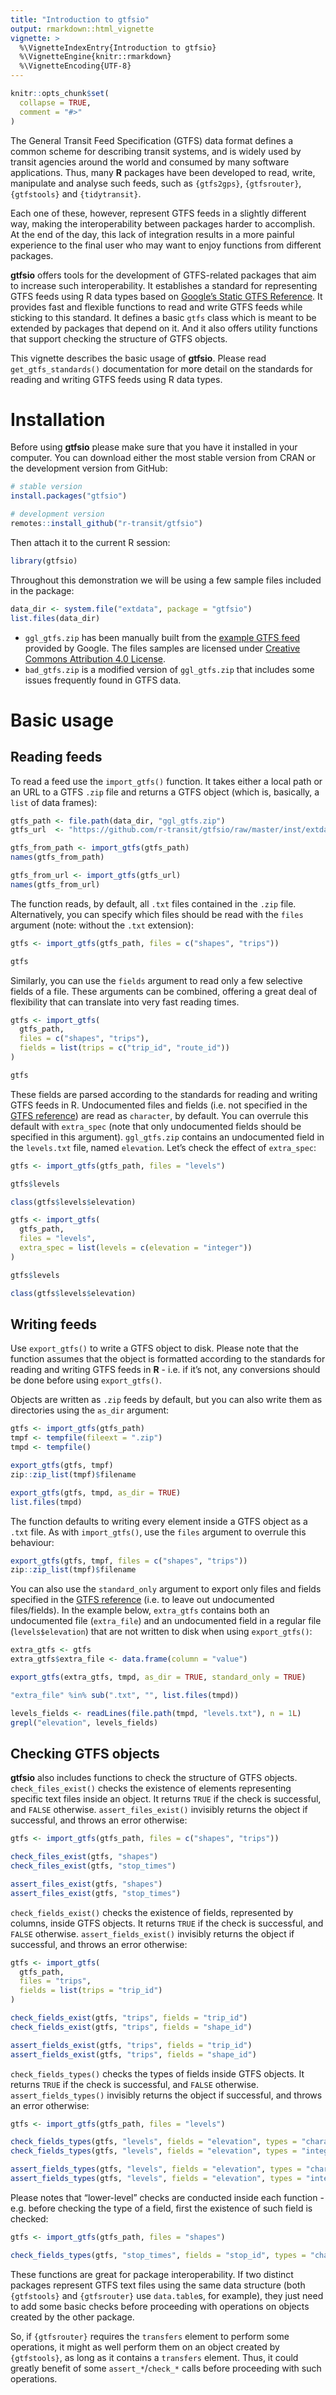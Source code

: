 ```yaml
---
title: "Introduction to gtfsio"
output: rmarkdown::html_vignette
vignette: >
  %\VignetteIndexEntry{Introduction to gtfsio}
  %\VignetteEngine{knitr::rmarkdown}
  %\VignetteEncoding{UTF-8}
---
```


```r
knitr::opts_chunk$set(
  collapse = TRUE,
  comment = "#>"
)
```

The General Transit Feed Specification (GTFS) data format defines a common scheme for describing transit systems, and is widely used by transit agencies around the world and consumed by many software applications. Thus, many **R** packages have been developed to read, write, manipulate and analyse such feeds, such as `{gtfs2gps}`, `{gtfsrouter}`, `{gtfstools}` and `{tidytransit}`.

Each one of these, however, represent GTFS feeds in a slightly different way, making the interoperability between packages harder to accomplish. At the end of the day, this lack of integration results in a more painful experience to the final user who may want to enjoy functions from different packages.

**gtfsio** offers tools for the development of GTFS-related packages that aim to increase such interoperability. It establishes a standard for representing GTFS feeds using R data types based on [Google's Static GTFS Reference](https://developers.google.com/transit/gtfs/reference). It provides fast and flexible functions to read and write GTFS feeds while sticking to this standard. It defines a basic `gtfs` class which is meant to be extended by packages that depend on it. And it also offers utility functions that support checking the structure of GTFS objects.

This vignette describes the basic usage of **gtfsio**. Please read `get_gtfs_standards()` documentation for more detail on the standards for reading and writing GTFS feeds using R data types.

# Installation 

Before using **gtfsio** please make sure that you have it installed in your computer. You can download either the most stable version from CRAN or the development version from GitHub:

```r
# stable version
install.packages("gtfsio")

# development version
remotes::install_github("r-transit/gtfsio")
```

Then attach it to the current R session:

```r
library(gtfsio)
```

Throughout this demonstration we will be using a few sample files included in the package:

```r
data_dir <- system.file("extdata", package = "gtfsio")
list.files(data_dir)
```

- `ggl_gtfs.zip` has been manually built from the [example GTFS feed](https://developers.google.com/transit/gtfs/examples/gtfs-feed) provided by Google. The files samples are licensed under [Creative Commons Attribution 4.0 License](https://creativecommons.org/licenses/by/4.0/).
- `bad_gtfs.zip` is a modified version of `ggl_gtfs.zip` that includes some issues frequently found in GTFS data.

# Basic usage

## Reading feeds

To read a feed use the `import_gtfs()` function. It takes either a local path or an URL to a GTFS `.zip` file and returns a GTFS object (which is, basically, a `list` of data frames):

```r
gtfs_path <- file.path(data_dir, "ggl_gtfs.zip")
gtfs_url  <- "https://github.com/r-transit/gtfsio/raw/master/inst/extdata/ggl_gtfs.zip"

gtfs_from_path <- import_gtfs(gtfs_path)
names(gtfs_from_path)

gtfs_from_url <- import_gtfs(gtfs_url)
names(gtfs_from_url)
```

The function reads, by default, all `.txt` files contained in the `.zip` file. Alternatively, you can specify which files should be read with the `files` argument (note: without the `.txt` extension): 

```r
gtfs <- import_gtfs(gtfs_path, files = c("shapes", "trips"))

gtfs
```

Similarly, you can use the `fields` argument to read only a few selective fields of a file. These arguments can be combined, offering a great deal of flexibility that can translate into very fast reading times.

```r
gtfs <- import_gtfs(
  gtfs_path,
  files = c("shapes", "trips"),
  fields = list(trips = c("trip_id", "route_id"))
)

gtfs
```

These fields are parsed according to the standards for reading and writing GTFS feeds in R. Undocumented files and fields (i.e. not specified in the [GTFS reference](https://developers.google.com/transit/gtfs/reference)) are read as `character`, by default. You can overrule this default with `extra_spec` (note that only undocumented fields should be specified in this argument). `ggl_gtfs.zip` contains an undocumented field in the `levels.txt` file, named `elevation`. Let's check the effect of `extra_spec`:

```r
gtfs <- import_gtfs(gtfs_path, files = "levels")

gtfs$levels

class(gtfs$levels$elevation)

gtfs <- import_gtfs(
  gtfs_path, 
  files = "levels", 
  extra_spec = list(levels = c(elevation = "integer"))
)

gtfs$levels

class(gtfs$levels$elevation)
```

## Writing feeds

Use `export_gtfs()` to write a GTFS object to disk. Please note that the function assumes that the object is formatted according to the standards for reading and writing GTFS feeds in **R** - i.e. if it's not, any conversions should be done before using `export_gtfs()`.

Objects are written as `.zip` feeds by default, but you can also write them as directories using the `as_dir` argument:

```r
gtfs <- import_gtfs(gtfs_path)
tmpf <- tempfile(fileext = ".zip")
tmpd <- tempfile()

export_gtfs(gtfs, tmpf)
zip::zip_list(tmpf)$filename

export_gtfs(gtfs, tmpd, as_dir = TRUE)
list.files(tmpd)
```

The function defaults to writing every element inside a GTFS object as a `.txt` file. As with `import_gtfs()`, use the `files` argument to overrule this behaviour:

```r
export_gtfs(gtfs, tmpf, files = c("shapes", "trips"))
zip::zip_list(tmpf)$filename
```

You can also use the `standard_only` argument to export only files and fields specified in the [GTFS reference](https://developers.google.com/transit/gtfs/reference) (i.e. to leave out undocumented files/fields). In the example below, `extra_gtfs` contains both an undocumented file (`extra_file`) and an undocumented field in a regular file (`levels$elevation`) that are not written to disk when using `export_gtfs()`:

```r
extra_gtfs <- gtfs
extra_gtfs$extra_file <- data.frame(column = "value")

export_gtfs(extra_gtfs, tmpd, as_dir = TRUE, standard_only = TRUE)

"extra_file" %in% sub(".txt", "", list.files(tmpd))

levels_fields <- readLines(file.path(tmpd, "levels.txt"), n = 1L)
grepl("elevation", levels_fields)
```

## Checking GTFS objects

**gtfsio** also includes functions to check the structure of GTFS objects. `check_files_exist()` checks the existence of elements representing specific text files inside an object. It returns `TRUE` if the check is successful, and `FALSE` otherwise. `assert_files_exist()` invisibly returns the object if successful, and throws an error otherwise:

```r
gtfs <- import_gtfs(gtfs_path, files = c("shapes", "trips"))

check_files_exist(gtfs, "shapes")
check_files_exist(gtfs, "stop_times")

assert_files_exist(gtfs, "shapes")
assert_files_exist(gtfs, "stop_times")
```

`check_fields_exist()` checks the existence of fields, represented by columns, inside GTFS objects. It returns `TRUE` if the check is successful, and `FALSE` otherwise. `assert_fields_exist()` invisibly returns the object if successful, and throws an error otherwise:

```r
gtfs <- import_gtfs(
  gtfs_path, 
  files = "trips", 
  fields = list(trips = "trip_id")
)

check_fields_exist(gtfs, "trips", fields = "trip_id")
check_fields_exist(gtfs, "trips", fields = "shape_id")

assert_fields_exist(gtfs, "trips", fields = "trip_id")
assert_fields_exist(gtfs, "trips", fields = "shape_id")
```

`check_fields_types()` checks the types of fields inside GTFS objects. It returns `TRUE` if the check is successful, and `FALSE` otherwise. `assert_fields_types()` invisibly returns the object if successful, and throws an error otherwise:

```r
gtfs <- import_gtfs(gtfs_path, files = "levels")

check_fields_types(gtfs, "levels", fields = "elevation", types = "character")
check_fields_types(gtfs, "levels", fields = "elevation", types = "integer")

assert_fields_types(gtfs, "levels", fields = "elevation", types = "character")
assert_fields_types(gtfs, "levels", fields = "elevation", types = "integer")
```

Please notes that "lower-level" checks are conducted inside each function - e.g. before checking the type of a field, first the existence of such field is checked:

```r
gtfs <- import_gtfs(gtfs_path, files = "shapes")

check_fields_types(gtfs, "stop_times", fields = "stop_id", types = "character")
```

These functions are great for package interoperability. If two distinct packages represent GTFS text files using the same data structure (both `{gtfstools}` and `{gtfsrouter}` use `data.table`s, for example), they just need to add some basic checks before proceeding with operations on objects created by the other package.

So, if `{gtfsrouter}` requires the `transfers` element to perform some operations, it might as well perform them on an object created by `{gtfstools}`, as long as it contains a `transfers` element. Thus, it could greatly benefit of some `assert_*`/`check_*` calls before proceeding with such operations.
